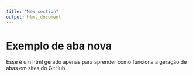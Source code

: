 ```yaml
---
title: "New section"
output: html_document
---
```


# Exemplo de aba nova

Esse é um html gerado apenas para aprender como funciona a geração de abas em sites do GitHub.
